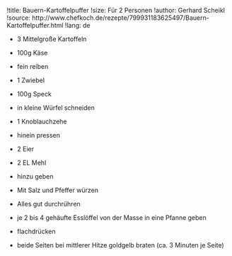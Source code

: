 !title: Bauern-Kartoffelpuffer
!size: Für 2 Personen
!author: Gerhard Scheikl
!source: http://www.chefkoch.de/rezepte/799931183625497/Bauern-Kartoffelpuffer.html
!lang: de

* 3 Mittelgroße Kartoffeln
* 100g Käse
- fein reiben

* 1 Zwiebel
* 100g Speck
- in kleine Würfel schneiden

* 1 Knoblauchzehe
- hinein pressen

* 2 Eier
* 2 EL Mehl
- hinzu geben

- Mit Salz und Pfeffer würzen

- Alles gut durchrühren

- je 2 bis 4 gehäufte Esslöffel von der Masse in eine Pfanne geben
- flachdrücken
- beide Seiten bei mittlerer Hitze goldgelb braten (ca. 3 Minuten je Seite)
